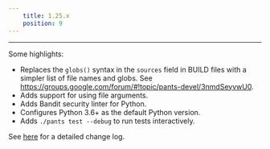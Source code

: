 ```yaml
---
    title: 1.25.x
    position: 9
---
```




---

Some highlights:

- Replaces the `globs()` syntax in the `sources` field in BUILD files with a simpler list of file names and globs. See https://groups.google.com/forum/#!topic/pants-devel/3nmdSeyvwU0.
- Adds support for using file arguments.
- Adds Bandit security linter for Python.
- Configures Python 3.6+ as the default Python version.
- Adds `./pants test --debug` to run tests interactively.

See [here](https://github.com/pantsbuild/pants/blob/master/src/python/pants/notes/1.25.x.rst) for a detailed change log.